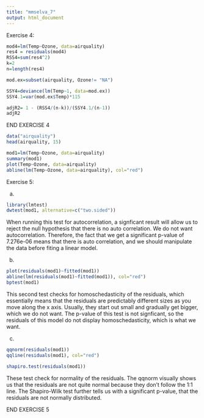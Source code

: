 ```yaml
---
title: "mmselva_7"
output: html_document
---
```

Exercise 4:

```r
mod4=lm(Temp~Ozone, data=airquality)
res4 = residuals(mod4)
RSS4=sum(res4^2)
k=2
n=length(res4)

mod.ex=subset(airquality, Ozone!= "NA")

SSY4=deviance(lm(Temp~1, data=mod.ex))
SSY4.1=var(mod.ex$Temp)*115

adjR2= 1 - (RSS4/(n-k))/(SSY4.1/(n-1))
adjR2
```

END EXERCISE 4

```r
data("airquality")
head(airquality, 15)

mod1=lm(Temp~Ozone, data=airquality)
summary(mod1)
plot(Temp~Ozone, data=airquality)
abline(lm(Temp~Ozone, data=airquality), col="red")
```

Exercise 5:

a.
```r
library(lmtest)
dwtest(mod1, alternative=c("two.sided"))

```
When running this test for autocorrelation, a signficant result will allow us to reject the null hypothesis that there is no auto correlation. We do not want autocorrelation. Therefore, the fact that we get a significant p-value of 7.276e-06 means that there is auto correlation, and we should manipulate the data before fiting a linear model.

b.
```r
plot(residuals(mod1)~fitted(mod1))
abline(lm(residuals(mod1)~fitted(mod1)), col="red")
bptest(mod1)

```
This second test checks for homoschedasticity of the residuals, which essentially means that the residuals are predictably different sizes as you move along the x axis. Usually, they start out small and gradually get bigger, which we do not want. The p-value of this test is not signficant, so the residuals of this model do not display homoschedasticity, which is what we want.

c.
```r
qqnorm(residuals(mod1))
qqline(residuals(mod1), col="red")

shapiro.test(residuals(mod1))
```
These test check for normality of the residuals. The qqnorm visually shows us that the residuals are not quite normal because they don't follow the 1:1 line. The Shapiro-Wilk test further tells us with a significant p-value, that the residuals are not normally distributed.

END EXERCISE 5